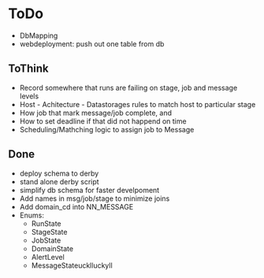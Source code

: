 = ToDo =
* DbMapping
* webdeployment: push out one table from db

== ToThink ==

* Record somewhere that runs are failing on stage, job and message levels
* Host - Achitecture - Datastorages rules to match host to particular stage
* How job that mark message/job complete, and 
* How to set deadline if that did not happend on time
* Scheduling/Mathching logic to assign job to Message

== Done ==
* deploy schema to derby
* stand alone derby script
* simplify db schema for faster develpoment
* Add names in msg/job/stage to minimize joins
* Add domain_cd into NN_MESSAGE
* Enums: 
** RunState 
** StageState
** JobState
** DomainState
** AlertLevel
** MessageStateucklluckyll